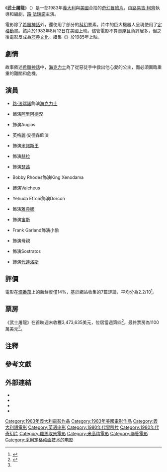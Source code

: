 {{noteTA
|G1=Show
|G2=Movie
}}
{{Distinguish|屠龍武士}}
{{Infobox film
| name           = 武士屠龍
| original_name  = {{lang|en|''Hercules''}}
| image          = Hercules 1983 Poster.jpg
| alt            = 
| caption        = 電影海報
| director       = [[路易吉·柯齊|路易斯·柯茲]]
| producer       = {{link-en|約蘭姆·格洛布斯|Yoram Globus}}
| writer         = 路易斯·柯茲
| starring       = {{Plainlist|
* [[路·法瑞諾|路·法瑞諾]]
* {{link-en|西碧爾·丹寧|Sybil Danning}}
* {{link-en|布萊德·哈里斯|Brad Harris}}
* 英格麗·安德森
* {{link-en|蘿莎娜·波德斯塔|Rossana Podestà}}
* {{link-en|蜜蕾拉·德安傑洛|Mirella D'Angelo}}
* {{link-en|威廉·貝加|William Berger (actor)}}
}}
| music          = {{link-en|皮諾·多納吉奧|Pino Donaggio}}
| cinematography = Alberto Spagnoli
| editing        = {{Plainlist|
* James Beshears
* Sergio Montanari
}}
| studio         = {{link-en|Golan-Globus|The Cannon Group, Inc.}}
| distributor    = {{Plainlist|
* {{link-en|Cannon Film Distributors|Cannon Film Distributors}}
* [[米高梅|MGM/UA娛樂公司]]
}}
| released       = {{Film date|1983|08|12|美國}}
| runtime        = 99分鐘<!--Theatrical runtime: 99:23--><ref>{{cite web | url=http://bbfc.co.uk/releases/hercules-1970-4 | title=''HERCULES'' (PG) | work=[[British_Board_of_Film_Classification|British Board of Film Classification]] | date=1983-07-29 | accessdate=2016-01-09 | archive-date=2016-01-27 | archive-url=https://web.archive.org/web/20160127061855/http://bbfc.co.uk/releases/hercules-1970-4 | dead-url=yes }}</ref>
| country        = 義大利<br>美國
| language       = {{Plainlist|
* 義大利語
* 英語
}}
| budget         = 
| gross          = 1100萬美元<ref name="yule">Andrew Yule, ''Hollywood a Go-Go: The True Story of the Cannon Film Empire'', Sphere Books, 1987 p47</ref>
| preceded_by    = 
| followed_by    = 《{{link-en|大力士2|The Adventures of Hercules}}》
| cn_name        = 大力神
| hk_name        = 武士屠龍
| tw_name        = 武士屠龍
}}
《'''武士屠龍'''》（{{lang-en|''Hercules''}}）是一部1983年[[義大利|義大利]]與[[美國|美國]]合拍的[[奇幻片|奇幻]][[冒險片|冒險片]]，由[[路易吉·柯齊|路易吉·柯齊]]{{notetag|當時記作路易斯·柯茲。}}執導和編劇，[[路·法瑞諾|路·法瑞諾]]主演。

電影除了[[希臘神話|希臘神話]]外，還使用了部分的[[科幻片|科幻]]要素。片中的巨大機器人呈現使用了[[定格動畫|定格動畫]]。該片於1983年8月12日在美國上映。儘管電影不算賣座且負評居多，但之後電影反成為[[邪典電影|邪典文化]]。續集《{{link-en|大力士2|The Adventures of Hercules}}》於1985年上映。

== 劇情 ==
故事敘述[[希臘神話|希臘神話]]中，[[海克力士|海克力士]]為了從惡徒手中救出他心愛的公主，而必須面臨重重的難關和危機。

== 演員 ==
{{div col|2}}
* [[路·法瑞諾|路·法瑞諾]]飾演[[海克力士|海克力士]]
* {{link-en|西碧爾·丹寧|Sybil Danning}}飾演[[阿里阿德涅|阿里阿德涅]]
* {{link-en|布萊德·哈里斯|Brad Harris}}飾演Augias
* 英格麗·安德森飾演{{link-en|卡珊德拉 (神話)|Cassiopeia (mythology)|卡珊德拉}}
* {{link-en|威廉·貝加|William Berger (actor)}}飾演[[米諾斯|米諾斯王]]
* {{link-en|蘿莎娜·波德斯塔|Rossana Podestà}}飾演[[赫拉|赫拉]]
* {{link-en|蜜蕾拉·德安傑洛|Mirella D'Angelo}}飾演[[瑟茜|瑟茜]]
* Bobby Rhodes飾演King Xenodama
* {{link-en|吉昂尼·嘉科|Gianni Garko|約翰·嘉科}}飾演Valcheus
* Yehuda Efroni飾演Dorcon
* {{link-en|德麗婭·布卡爾鐸|Delia Boccardo}}飾演[[雅典娜|雅典娜]]
* {{link-en|克勞迪奧·卡西内利|Claudio Cassinelli}}飾演[[宙斯|宙斯]]
* Frank Garland飾演小偷
* {{link-en|加布里埃拉·佐洛傑里|Gabriella Giorgelli|加布里埃拉·喬治}}飾演母親
* {{link-en|拉夫·巴爾達薩雷|Raf Baldassarre|拉爾夫·巴爾達薩雷}}飾演Sostratos
* {{link-en|伊娃·羅賓|Eva Robin's}}飾演[[代達洛斯|代達洛斯]]
{{div col end}}

== 評價 ==
電影在[[爛番茄|爛番茄]]上的新鮮度僅14%，基於網站收集的7篇評論，平均分為2.2/10<ref>{{cite web | url=http://www.rottentomatoes.com/m/1009518-hercules/ | title=Hercules (1983) | work=[[Rotten_Tomatoes|Rotten Tomatoes]] | publisher={{link-en|Flixster|Flixster}} | accessdate=2016-01-09 | archive-date=2020-11-26 | archive-url=https://web.archive.org/web/20201126102900/https://www.rottentomatoes.com/m/1009518-hercules | dead-url=no }}</ref>。

== 票房 ==
《武士屠龍》在首映週末收穫3,473,635美元，位居當週第四<ref>{{cite web | url=http://www.boxofficemojo.com/weekend/chart/?yr=1983&wknd=34&p=.htm | title=Weekend Box Office Results for August 26-28, 1983 | work=[[Box_Office_Mojo|Box Office Mojo]] | publisher=[[Internet_Movie_Database|Internet Movie Database]] | date=1983-08-29 | accessdate=2016-01-09 | archive-date=2018-06-30 | archive-url=https://web.archive.org/web/20180630025052/http://www.boxofficemojo.com/weekend/chart/?yr=1983&wknd=34&p=.htm | dead-url=no }}</ref>。最終票房為1100萬美元<ref name="yule"/>。

== 注釋 ==
<references group="註" />

== 參考文獻 ==
{{Reflist|30em}}

== 外部連結 ==
* {{IMDb title|0085672|Hercules}}
* {{tcmdb title|3245|Hercules}}
* {{Mojo title|hercules83|Hercules}}
* {{Rotten Tomatoes|1009518-hercules|Hercules}}

{{DEFAULTSORT:Hercules (1983 Film)}}
[[Category:1983年義大利電影作品|Category:1983年義大利電影作品]]
[[Category:1983年美國電影作品|Category:1983年美國電影作品]]
[[Category:義大利語電影|Category:義大利語電影]]
[[Category:英语电影|Category:英语电影]]
[[Category:1980年代冒險片|Category:1980年代冒險片]]
[[Category:1980年代奇幻片|Category:1980年代奇幻片]]
[[Category:羅馬取景電影|Category:羅馬取景電影]]
[[Category:米高梅電影|Category:米高梅電影]]
[[Category:聯藝電影|Category:聯藝電影]]
[[Category:采用定格动画技术的电影|Category:采用定格动画技术的电影]]